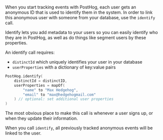 When you start tracking events with PostHog, each user gets an anonymous ID that is used to identify them in the system.
In order to link this anonymous user with someone from your database, use the `identify` call. 

Identify lets you add metadata to your users so you can easily identify who they are in PostHog, as well as do things 
like segment users by these properties.

An identify call requires:

* `distinctId` which uniquely identifies your user in your database
* `userProperties` with a dictionary of key:value pairs

```kotlin
PostHog.identify(
    distinctId = distinctID,
    userProperties = mapOf(
        "name" to "Max Hedgehog", 
        "email" to "max@hedgehogmail.com"
    ) // optional: set additional user properties
)
```

The most obvious place to make this call is whenever a user signs up, or when they update their information.

When you call `identify`, all previously tracked anonymous events will be linked to the user.
